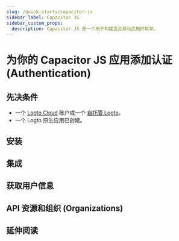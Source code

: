 ```yaml
---
slug: /quick-starts/capacitor-js
sidebar_label: Capacitor JS
sidebar_custom_props:
  description: Capacitor JS 是一个用于构建混合移动应用的框架。
---
```




# 为你的 Capacitor JS 应用添加认证 (Authentication)

<GuideTip />

## 先决条件

- 一个 [Logto Cloud](https://cloud.logto.io) 账户或一个 [自托管 Logto](/introduction/set-up-logto-oss)。
- 一个 Logto 原生应用已创建。

## 安装

<Installation />

## 集成

<Integration />

## 获取用户信息

<GetUserInformation />

## API 资源和组织 (Organizations)

<ApiResources />

## 延伸阅读

<FurtherReadings />
